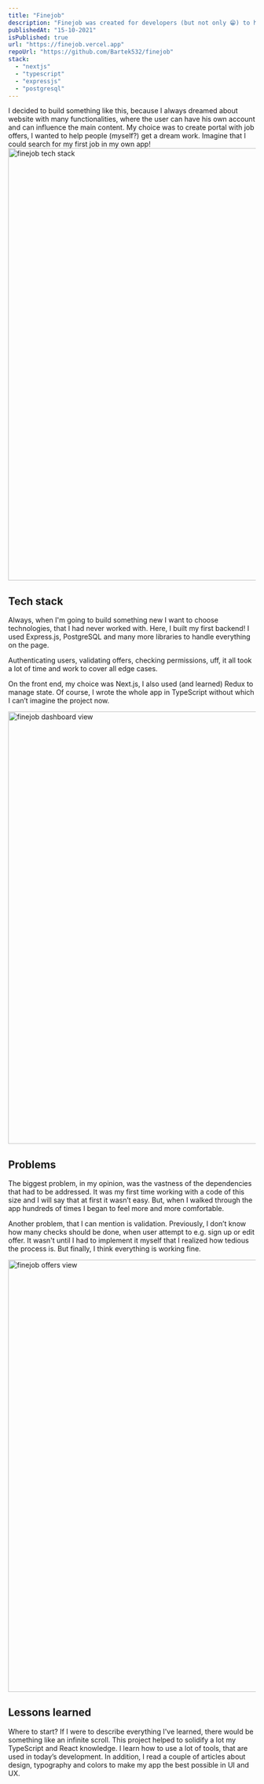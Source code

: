 ```yaml
---
title: "Finejob"
description: "Finejob was created for developers (but not only 😁) to help them get a dream job 💼"
publishedAt: "15-10-2021"
isPublished: true
url: "https://finejob.vercel.app"
repoUrl: "https://github.com/Bartek532/finejob"
stack:
  - "nextjs"
  - "typescript"
  - "expressjs"
  - "postgresql"
---
```


<div id="introduction">
  I decided to build something like this, because I always dreamed about website with many functionalities, where the
  user can have his own account and can influence the main content. My choice was to create portal with job offers, I
  wanted to help people (myself?) get a dream work. Imagine that I could search for my first job in my own app!
</div>

<Image src="/img/projects/finejob/stack.png" alt="finejob tech stack" width="1200" height="880" />

## Tech stack

Always, when I'm going to build something new I want to choose technologies, that I had never worked with. Here, I built my first backend! I used Express.js, PostgreSQL and many more libraries to handle everything on the page.

Authenticating users, validating offers, checking permissions, uff, it all took a lot of time and work to cover all edge cases.

On the front end, my choice was Next.js, I also used (and learned) Redux to manage state. Of course, I wrote the whole app in TypeScript without which I can’t imagine the project now.

<Image src="/img/projects/finejob/dashboard.png" alt="finejob dashboard view" width="1200" height="880" />

## Problems

The biggest problem, in my opinion, was the vastness of the dependencies that had to be addressed. It was my first time working with a code of this size and I will say that at first it wasn’t easy. But, when I walked through the app hundreds of times I began to feel more and more comfortable.

Another problem, that I can mention is validation. Previously, I don’t know how many checks should be done, when user attempt to e.g. sign up or edit offer. It wasn't until I had to implement it myself that I realized how tedious the process is. But finally, I think everything is working fine.

<Image src="/img/projects/finejob/offers.png" alt="finejob offers view" width="1200" height="880" />

## Lessons learned

Where to start? If I were to describe everything I've learned, there would be something like an infinite scroll. This project helped to solidify a lot my TypeScript and React knowledge. I learn how to use a lot of tools, that are used in today’s development. In addition, I read a couple of articles about design, typography and colors to make my app the best possible in UI and UX.
